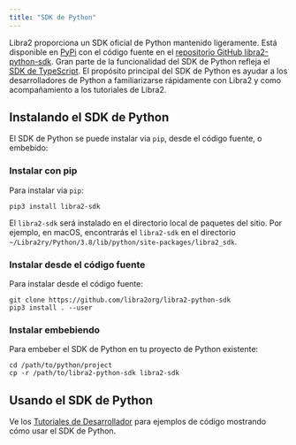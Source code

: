 ```yaml
---
title: "SDK de Python"
---
```


Libra2 proporciona un SDK oficial de Python mantenido ligeramente. Está disponible en
[PyPi](https://pypi.org/project/libra2-sdk/) con el código fuente en el
[repositorio GitHub libra2-python-sdk](https://github.com/libra2org/libra2-python-sdk).
Gran parte de la funcionalidad del SDK de Python refleja el [SDK de TypeScript](/build/sdks/ts-sdk).
El propósito principal del SDK de Python es ayudar a los desarrolladores de Python a familiarizarse rápidamente
con Libra2 y como acompañamiento a los tutoriales de Libra2.

## Instalando el SDK de Python

El SDK de Python se puede instalar via `pip`, desde el código fuente, o embebido:

### Instalar con pip

Para instalar via `pip`:

```shellscript filename="Terminal"
pip3 install libra2-sdk
```

El `libra2-sdk` será instalado en el directorio local de paquetes del sitio. Por
ejemplo, en macOS, encontrarás el `libra2-sdk` en el
directorio `~/Libra2ry/Python/3.8/lib/python/site-packages/libra2_sdk`.

### Instalar desde el código fuente

Para instalar desde el código fuente:

```shellscript filename="Terminal"
git clone https://github.com/libra2org/libra2-python-sdk
pip3 install . --user
```

### Instalar embebiendo

Para embeber el SDK de Python en tu proyecto de Python existente:

```shellscript filename="Terminal"
cd /path/to/python/project
cp -r /path/to/libra2-python-sdk libra2-sdk
```

## Usando el SDK de Python

Ve los [Tutoriales de Desarrollador](/build/guides) para ejemplos de código mostrando cómo
usar el SDK de Python.
